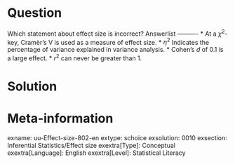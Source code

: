 Question
========
  
Which statement about effect size is incorrect? 
Answerlist
----------
* At a $\chi^2$-key, Cramèr's V is used as a measure of effect size.
* $\eta^2$ Indicates the percentage of variance explained in variance analysis.
* Cohen's $d$ of 0.1 is a large effect.
* $r^2$ can never be greater than 1.

Solution
========

Meta-information
================
exname: uu-Effect-size-802-en
extype: schoice
exsolution: 0010
exsection: Inferential Statistics/Effect size
exextra[Type]: Conceptual
exextra[Language]: English
exextra[Level]: Statistical Literacy
